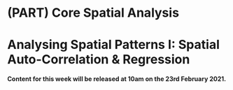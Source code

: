 # (PART) Core Spatial Analysis {-}

# Analysing Spatial Patterns I: Spatial Auto-Correlation & Regression

**Content for this week will be released at 10am on the 23rd February 2021.**

